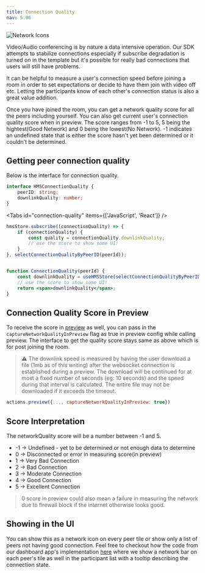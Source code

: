 ```yaml
---
title: Connection Quality
nav: 5.06
---
```


![Network Icons](/docs/v2/network-icons.png)

Video/Audio conferencing is by nature a data intensive operation. 
Our SDK attempts to stabilize connections especially if subscribe degradation 
is turned on in the template but it's possible for really bad connections that users will still have problems.

It can be helpful to measure a user's connection speed before joining a room in order to set expectations or 
decide to have them join with video off etc. Letting the participants know of each other's connection
status is also a great value addition.

Once you have joined the room, you can get a network quality score for all the peers including yourself.
You can also get current user's connection quality score when in preview.
The score ranges from -1 to 5, 5 being the hightest(Good Network) and 0 being the lowest(No Network).
-1 indicates an undefined state that is either the score hasn't yet been determined or it couldn't be determined.

## Getting peer connection quality

Below is the interface for connection quality.

```ts
interface HMSConnectionQuality {
    peerID: string;
    downlinkQuality: number;
}
```

<Tabs id="connection-quality" items={['JavaScript', 'React']} />

<Tab id='connection-quality-0'>

```js
hmsStore.subscribe((connectionQuality) => {
    if (connectionQuality) {
        const quality = connectionQuality.downlinkQuality;
        // use the score to show some UI!
    }
}, selectConnectionQualityByPeerID(peerId));
```

</Tab>

<Tab id='connection-quality-1'>

```jsx

function ConnectionQuality(peerId) {
    const downlinkQuality = useHMSStore(selectConnectionQualityByPeerID(peerId))?.downlinkQuality;
    // use the score to show some UI!
    return <span>downlinkQuality</span>;
}
```

</Tab>


## Connection Quality Score in Preview

To receive the score in [preview](../features/preview) as well, you can 
pass in the `captureNetworkQualityInPreview` flag as true in preview config
while calling preview. The interface to get the quality score stays same as above
which is for post joining the room.

> ⚠️ The downlink speed is measured by having the user download a file (1mb as of this writing) after the websocket connection is established during a preview.
> The download will be continued for at most a fixed number of seconds (eg: 10 seconds) and the speed during that interval is calculated. The entire file may not be downloaded if it exceeds the timeout.

```js
actions.preview({..., captureNetworkQualityInPreview: true})
```


## Score Interpretation

The networkQuality score will be a number between -1 and 5.

- -1 -> Undefined - yet to be determined or not enough data to determine
- 0 -> Disconnected or error in measuring score(in preview)
- 1 -> Very Bad Connection
- 2 -> Bad Connection
- 3 -> Moderate Connection
- 4 -> Good Connection
- 5 -> Excellent Connection


> 0 score in preview could also mean a failure in measuring the network due to firewall
block if the internet otherwise looks good.

## Showing in the UI

You can show this as a network icon on every peer tile or show only a list of peers not having good connection.
Feel free to checkout how the code from our dashboard app's implementation [here](https://github.com/100mslive/100ms-web/tree/main/src/components/Connection)
where we show a network bar on each peer's tile as well in the participant list with a tooltip describing the connection state.


